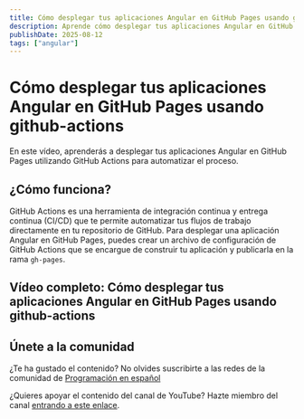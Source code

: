 ```yaml
---
title: Cómo desplegar tus aplicaciones Angular en GitHub Pages usando github-actions
description: Aprende cómo desplegar tus aplicaciones Angular en GitHub Pages utilizando GitHub Actions para automatizar el proceso.
publishDate: 2025-08-12
tags: ["angular"]
---
```



# Cómo desplegar tus aplicaciones Angular en GitHub Pages usando github-actions

En este vídeo, aprenderás a desplegar tus aplicaciones Angular en GitHub Pages utilizando GitHub Actions para automatizar el proceso.

## ¿Cómo funciona?

GitHub Actions es una herramienta de integración continua y entrega continua (CI/CD) que te permite automatizar tus flujos de trabajo directamente en tu repositorio de GitHub. Para desplegar una aplicación Angular en GitHub Pages, puedes crear un archivo de configuración de GitHub Actions que se encargue de construir tu aplicación y publicarla en la rama `gh-pages`.

## Vídeo completo: Cómo desplegar tus aplicaciones Angular en GitHub Pages usando github-actions

<YouTubeEmbed
  id="h411wYptsC0"
  title="Cómo desplegar tus aplicaciones Angular en GitHub Pages usando github-actions - Programación en español"
/>

## Únete a la comunidad

¿Te ha gustado el contenido? No olvides suscribirte a las redes de la comunidad de <a href="https://programacion-es.dev/redes/" target="_blank" rel="noopener noreferrer">Programación en español</a>

¿Quieres apoyar el contenido del canal de YouTube? Hazte miembro del canal <a href="https://www.youtube.com/channel/UCNliuGyPizt7uNcdCrUoduQ/join" target="_blank" rel="noopener noreferrer">entrando a este enlace</a>.
